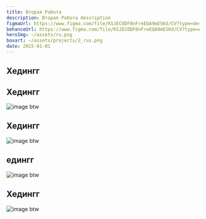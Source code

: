 ```yaml
---
title: Вторая Работа
description: Вторая Работа description
figmaUrl: https://www.figma.com/file/KSJECODF0nFreEQA9mESKd/CV?type=design&node-id=0-1&t=X29ee7TjsLvEBvFt-0
behanceUrl: https://www.figma.com/file/KSJECODF0nFreEQA9mESKd/CV?type=design&node-id=0-1&t=X29ee7TjsLvEBvFt-0
heroImg: ~/assets/ru.png
boxart: ~/assets/projects/2_rus.png
date: 2015-01-01
---
```


## Хедингг

## Хедингг

![image btw](https://placeholder.co/1200x600)
## Хедингг
![image btw](https://placeholder.co/1200x600)
## едингг
![image btw](https://placeholder.co/1200x600)
## Хедингг
![image btw](https://placeholder.co/1200x600)
